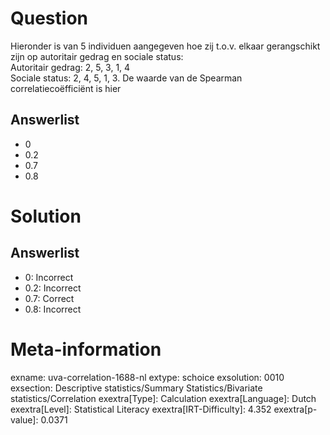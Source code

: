 Question
========

Hieronder is van 5 individuen aangegeven hoe zij t.o.v. elkaar
gerangschikt zijn op autoritair gedrag en sociale status:\
Autoritair gedrag: 2, 5, 3, 1, 4\
Sociale status: 2, 4, 5, 1, 3. De waarde van de Spearman
correlatiecoëfficiënt is hier

Answerlist
----------

* 0
* 0.2
* 0.7
* 0.8

Solution
========

Answerlist
----------

* 0: Incorrect
* 0.2: Incorrect
* 0.7: Correct
* 0.8: Incorrect

Meta-information
================
exname: uva-correlation-1688-nl
extype: schoice
exsolution: 0010
exsection: Descriptive statistics/Summary Statistics/Bivariate statistics/Correlation
exextra[Type]: Calculation
exextra[Language]: Dutch
exextra[Level]: Statistical Literacy
exextra[IRT-Difficulty]: 4.352
exextra[p-value]: 0.0371
